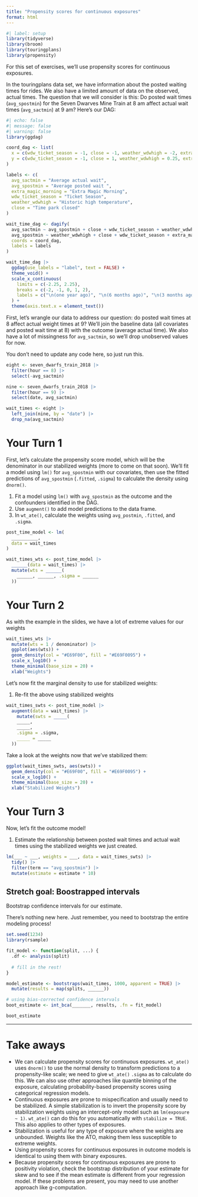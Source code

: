 ```yaml
---
title: "Propensity scores for continuous exposures"
format: html
---
```


```r
#| label: setup
library(tidyverse)
library(broom)
library(touringplans)
library(propensity)
```

For this set of exercises, we'll use propensity scores for continuous exposures.

In the touringplans data set, we have information about the posted waiting times for rides. We also have a limited amount of data on the observed, actual times. The question that we will consider is this: Do posted wait times (`avg_spostmin`) for the Seven Dwarves Mine Train at 8 am affect actual wait times (`avg_sactmin`) at 9 am? Here’s our DAG:

```r
#| echo: false
#| message: false
#| warning: false
library(ggdag)

coord_dag <- list(
  x = c(wdw_ticket_season = -1, close = -1, weather_wdwhigh = -2, extra_magic_morning = 0, avg_spostmin = 1, avg_sactmin = 2),
  y = c(wdw_ticket_season = -1, close = 1, weather_wdwhigh = 0.25, extra_magic_morning = 0, avg_spostmin = 0, avg_sactmin = 0)
)

labels <- c(
  avg_sactmin = "Average actual wait",
  avg_spostmin = "Average posted wait ",
  extra_magic_morning = "Extra Magic Morning",
  wdw_ticket_season = "Ticket Season",
  weather_wdwhigh = "Historic high temperature",
  close = "Time park closed"
)

wait_time_dag <- dagify(
  avg_sactmin ~ avg_spostmin + close + wdw_ticket_season + weather_wdwhigh + extra_magic_morning,
  avg_spostmin ~ weather_wdwhigh + close + wdw_ticket_season + extra_magic_morning,
  coords = coord_dag,
  labels = labels
)

wait_time_dag |>
  ggdag(use_labels = "label", text = FALSE) +
  theme_void() +
  scale_x_continuous(
    limits = c(-2.25, 2.25), 
    breaks = c(-2, -1, 0, 1, 2), 
    labels = c("\n(one year ago)", "\n(6 months ago)", "\n(3 months ago)", "8am-9am\n(Today)", "9am-10am\n(Today)")
  ) +
  theme(axis.text.x = element_text())
```

First, let’s wrangle our data to address our question: do posted wait times at 8 affect actual weight times at 9? We’ll join the baseline data (all covariates and posted wait time at 8) with the outcome (average actual time). We also have a lot of missingness for `avg_sactmin`, so we’ll drop unobserved values for now.

You don't need to update any code here, so just run this.

```r
eight <- seven_dwarfs_train_2018 |>
  filter(hour == 8) |>
  select(-avg_sactmin)

nine <- seven_dwarfs_train_2018 |>
  filter(hour == 9) |>
  select(date, avg_sactmin)

wait_times <- eight |>
  left_join(nine, by = "date") |>
  drop_na(avg_sactmin)
```

# Your Turn 1

First, let’s calculate the propensity score model, which will be the denominator in our stabilized weights (more to come on that soon). We’ll fit a model using `lm()` for `avg_spostmin` with our covariates, then use the fitted predictions of `avg_spostmin` (`.fitted`, `.sigma`) to calculate the density using `dnorm()`.

1. Fit a model using `lm()` with `avg_spostmin` as the outcome and the confounders identified in the DAG.
2. Use `augment()` to add model predictions to the data frame.
3. In `wt_ate()`, calculate the weights using `avg_postmin`, `.fitted`, and `.sigma`.

```r
post_time_model <- lm(
  __________, 
  data = wait_times
)

wait_times_wts <- post_time_model |>
  ______(data = wait_times) |>
  mutate(wts = ______(
    ______, ______, .sigma = ______
  ))
```

# Your Turn 2

As with the example in the slides, we have a lot of extreme values for our weights

```r
wait_times_wts |>
  mutate(wts = 1 / denominator) |>
  ggplot(aes(wts)) +
  geom_density(col = "#E69F00", fill = "#E69F0095") + 
  scale_x_log10() + 
  theme_minimal(base_size = 20) + 
  xlab("Weights")
```

Let’s now fit the marginal density to use for stabilized weights:

1. Re-fit the above using stabilized weights

```r
wait_times_swts <- post_time_model |>
  augment(data = wait_times) |>
    mutate(swts = _____(
    _____, 
    _____,
    .sigma = .sigma,
    _____ = _____
  ))
```

Take a look at the weights now that we've stabilized them:

```r
ggplot(wait_times_swts, aes(swts)) +
  geom_density(col = "#E69F00", fill = "#E69F0095") + 
  scale_x_log10() + 
  theme_minimal(base_size = 20) + 
  xlab("Stabilized Weights")
```

# Your Turn 3

Now, let's fit the outcome model!

1. Estimate the relationship between posted wait times and actual wait times using the stabilized weights we just created. 

```r
lm(___ ~ ___, weights = ___, data = wait_times_swts) |>
  tidy() |>
  filter(term == "avg_spostmin") |>
  mutate(estimate = estimate * 10)
```

## Stretch goal: Boostrapped intervals

Bootstrap confidence intervals for our estimate.

There's nothing new here. Just remember, you need to bootstrap the entire modeling process!

```r
set.seed(1234)
library(rsample)

fit_model <- function(split, ...) { 
  .df <- analysis(split) 
  
  # fill in the rest!
}

model_estimate <- bootstraps(wait_times, 1000, apparent = TRUE) |>
  mutate(results = map(splits, ______))

# using bias-corrected confidence intervals
boot_estimate <- int_bca(_______, results, .fn = fit_model)

boot_estimate
```

***

# Take aways

* We can calculate propensity scores for continuous exposures. `wt_ate()` uses `dnorm()` to use the normal density to transform predictions to a propensity-like scale; we need to give `wt_ate()` `.sigma` as to calculate do this. We can also use other approaches like quantile binning of the exposure, calculating probability-based propensity scores using categorical regression models. 
* Continuous exposures are prone to mispecification and usually need to be stabilized. A simple stabilization is to invert the propensity score by stabilization weights using an intercept-only model such as `lm(exposure ~ 1)`. `wt_ate()` can do this for you automatically with `stabilize = TRUE`. This also applies to other types of exposures.
* Stabilization is useful for any type of exposure where the weights are unbounded. Weights like the ATO, making them less susceptible to extreme weights.
* Using propensity scores for continuous exposures in outcome models is identical to using them with binary exposures.
* Because propensity scores for continuous exposures are prone to positivity violation, check the bootstrap distribution of your estimate for skew and to see if the mean estimate is different from your regression model. If these problems are present, you may need to use another approach like g-computation.
